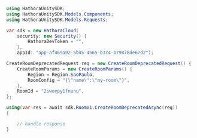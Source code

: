 ```csharp CreateRoomDeprecated.cs
using HathoraUnitySDK;
using HathoraUnitySDK.Models.Components;
using HathoraUnitySDK.Models.Requests;

var sdk = new HathoraCloud(
    security: new Security() {
        HathoraDevToken = "",
    },
    appId: "app-af469a92-5b45-4565-b3c4-b79878de67d2");

CreateRoomDeprecatedRequest req = new CreateRoomDeprecatedRequest() {
    CreateRoomParams = new CreateRoomParams() {
        Region = Region.SaoPaulo,
        RoomConfig = "{\"name\":\"my-room\"}",
    },
    RoomId = "2swovpy1fnunu",
};

using(var res = await sdk.RoomV1.CreateRoomDeprecatedAsync(req))
{

    // handle response
}
```
